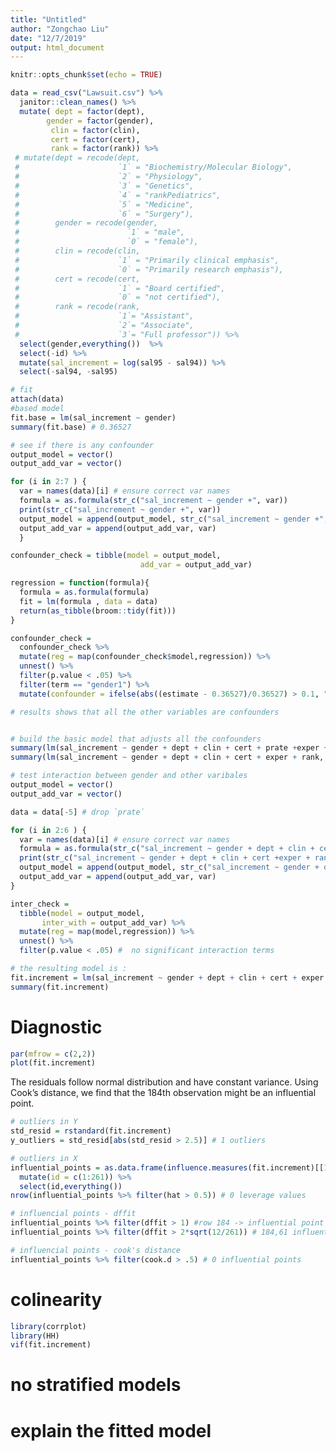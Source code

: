 ```yaml
---
title: "Untitled"
author: "Zongchao Liu"
date: "12/7/2019"
output: html_document
---
```


```r
knitr::opts_chunk$set(echo = TRUE)
```


```r
data = read_csv("Lawsuit.csv") %>%
  janitor::clean_names() %>%
  mutate( dept = factor(dept),
        gender = factor(gender),
         clin = factor(clin),
         cert = factor(cert),
         rank = factor(rank)) %>%
 # mutate(dept = recode(dept,
 #                      `1` = "Biochemistry/Molecular Biology",
 #                      `2` = "Physiology",
 #                      `3` = "Genetics",
 #                      `4` = "rankPediatrics",
 #                      `5` = "Medicine",
 #                      `6` = "Surgery"),
 #        gender = recode(gender,
 #                        `1` = "male",
 #                        `0` = "female"),
 #        clin = recode(clin,
 #                      `1` = "Primarily clinical emphasis",
 #                      `0` = "Primarily research emphasis"),
 #        cert = recode(cert,
 #                      `1` = "Board certified", 
 #                      `0` = "not certified"),
 #        rank = recode(rank,
 #                      `1`= "Assistant", 
 #                      `2`= "Associate", 
 #                      `3`= "Full professor")) %>%
  select(gender,everything())  %>%
  select(-id) %>%
  mutate(sal_increment = log(sal95 - sal94)) %>%
  select(-sal94, -sal95)
```

```r
# fit
attach(data)
#based model
fit.base = lm(sal_increment ~ gender)
summary(fit.base) # 0.36527

# see if there is any confounder
output_model = vector()
output_add_var = vector()

for (i in 2:7 ) {
  var = names(data)[i] # ensure correct var names
  formula = as.formula(str_c("sal_increment ~ gender +", var))
  print(str_c("sal_increment ~ gender +", var))
  output_model = append(output_model, str_c("sal_increment ~ gender +", var))
  output_add_var = append(output_add_var, var)
  }

confounder_check = tibble(model = output_model,
                             add_var = output_add_var)

regression = function(formula){
  formula = as.formula(formula)
  fit = lm(formula , data = data)
  return(as_tibble(broom::tidy(fit)))
}

confounder_check = 
  confounder_check %>%
  mutate(reg = map(confounder_check$model,regression)) %>%
  unnest() %>%
  filter(p.value < .05) %>%
  filter(term == "gender1") %>%
  mutate(confounder = ifelse(abs((estimate - 0.36527)/0.36527) > 0.1, "confounder","not confounder" ))

# results shows that all the other variables are confounders


# build the basic model that adjusts all the confounders
summary(lm(sal_increment ~ gender + dept + clin + cert + prate +exper + rank, data = data))
summary(lm(sal_increment ~ gender + dept + clin + cert + exper + rank, data = data)) # a better choice

```

```r
# test interaction between gender and other varibales
output_model = vector()
output_add_var = vector()

data = data[-5] # drop `prate`

for (i in 2:6 ) {
  var = names(data)[i] # ensure correct var names
  formula = as.formula(str_c("sal_increment ~ gender + dept + clin + cert + exper + rank","gender*", var))
  print(str_c("sal_increment ~ gender + dept + clin + cert +exper + rank + gender *", var))
  output_model = append(output_model, str_c("sal_increment ~ gender + dept + clin + cert +exper + rank + gender *", var))
  output_add_var = append(output_add_var, var)
}

inter_check = 
  tibble(model = output_model,
       inter_with = output_add_var) %>%
  mutate(reg = map(model,regression)) %>%
  unnest() %>%
  filter(p.value < .05) #  no significant interaction terms

# the resulting model is :
fit.increment = lm(sal_increment ~ gender + dept + clin + cert + exper + rank , data = data)
summary(fit.increment)

```

# Diagnostic

```r
par(mfrow = c(2,2))
plot(fit.increment)
```

The residuals follow normal distribution and have constant variance. Using Cook's distance, we find that the 184th observation might be an influential point.


```r
# outliers in Y
std_resid = rstandard(fit.increment)
y_outliers = std_resid[abs(std_resid > 2.5)] # 1 outliers

# outliers in X
influential_points = as.data.frame(influence.measures(fit.increment)[[1]]) %>%
  mutate(id = c(1:261)) %>%
  select(id,everything())
nrow(influential_points %>% filter(hat > 0.5)) # 0 leverage values

# influencial points - dffit 
influential_points %>% filter(dffit > 1) #row 184 -> influential point
influential_points %>% filter(dffit > 2*sqrt(12/261)) # 184,61 influential point

# influencial points - cook's distance
influential_points %>% filter(cook.d > .5) # 0 influential points
```

# colinearity
```r
library(corrplot)
library(HH)
vif(fit.increment)
```


# no stratified models
# explain the fitted model